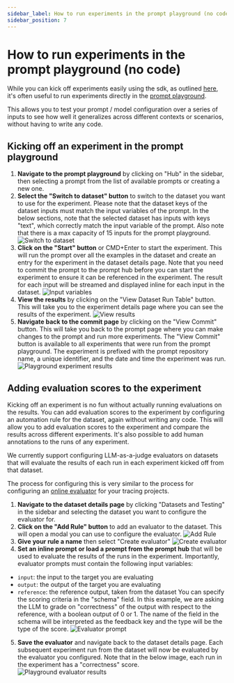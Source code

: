 ```yaml
---
sidebar_label: How to run experiments in the prompt playground (no code)
sidebar_position: 7
---
```


# How to run experiments in the prompt playground (no code)

While you can kick off experiments easily using the sdk, as outlined [here](../quickstart), it's often useful to run experiments directly in the [prompt playground](../../hub/quickstart#2-try-out-a-prompt-in-the-playground).

This allows you to test your prompt / model configuration over a series of inputs to see how well it generalizes across different contexts or scenarios, without having to write any code.

## Kicking off an experiment in the prompt playground

1. **Navigate to the prompt playground** by clicking on "Hub" in the sidebar, then selecting a prompt from the list of available prompts or creating a new one.
2. **Select the "Switch to dataset" button** to switch to the dataset you want to use for the experiment. Please note that the dataset keys of the dataset inputs must match the input variables of the prompt. In the below sections, note that the selected dataset has inputs with keys "text", which correctly match the input variable of the prompt. Also note that there is a max capacity of 15 inputs for the prompt playground.
![Switch to dataset](../static/switch_to_dataset.png)
3. **Click on the "Start" button** or CMD+Enter to start the experiment. This will run the prompt over all the examples in the dataset and create an entry for the experiment in the dataset details page. Note that you need to commit the prompt to the prompt hub before you can start the experiment to ensure it can be referenced in the experiment. The result for each input will be streamed and displayed inline for each input in the dataset.
![Input variables](../static/input_variables_playground.png)
4. **View the results** by clicking on the "View Dataset Run Table" button. This will take you to the experiment details page where you can see the results of the experiment.
![View results](../static/view_results.png)
5. **Navigate back to the commit page** by clicking on the "View Commit" button. This will take you back to the prompt page where you can make changes to the prompt and run more experiments. The "View Commit" button is available to all experiments that were run from the prompt playground. The experiment is prefixed with the prompt repository name, a unique identifier, and the date and time the experiment was run.
![Playground experiment results](../static/playground_experiment_results.png)

## Adding evaluation scores to the experiment

Kicking off an experiment is no fun without actually running evaluations on the results. You can add evaluation scores to the experiment by configuring an automation rule for the dataset, again without writing any code. This will allow you to add evaluation scores to the experiment and compare the results across different experiments.
It's also possible to add human annotations to the runs of any experiment.

We currently support configuring LLM-as-a-judge evaluators on datasets that will evaluate the results of each run in each experiment kicked off from that dataset.

The process for configuring this is very similar to the process for configuring an [online evaluator](../../monitoring/faq/online_evaluation) for your tracing projects.

1. **Navigate to the dataset details page** by clicking "Datasets and Testing" in the sidebar and selecting the dataset you want to configure the evaluator for.
2. **Click on the "Add Rule" button** to add an evaluator to the dataset. This will open a modal you can use to configure the evaluator.
![Add Rule](../static/add_rule.png)
3. **Give your rule a name** then select "Create evaluator"
![Create evaluator](../static/create_evaluator.png)
4. **Set an inline prompt or load a prompt from the prompt hub** that will be used to evaluate the results of the runs in the experiment.
Importantly, evaluator prompts must contain the following input variables:
- `input`: the input to the target you are evaluating
- `output`: the output of the target you are evaluating
- `reference`: the reference output, taken from the dataset
You can specify the scoring criteria in the "schema" field. In this example, we are asking the LLM to grade on "correctness" of the output with respect to the reference, with a boolean output of 0 or 1. The name of the field in the schema will be interpreted as the feedback key and the type will be the type of the score.
![Evaluator prompt](../static/evaluator_prompt.png)
5. **Save the evaluator** and navigate back to the dataset details page. Each subsequent experiment run from the dataset will now be evaluated by the evaluator you configured. Note that in the below image, each run in the experiment has a "correctness" score.
![Playground evaluator results](../static/playground_evaluator_results.png)